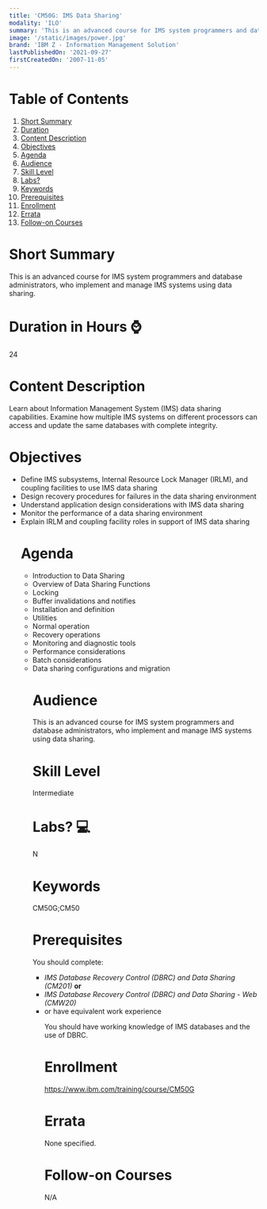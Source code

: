 ```yaml
---
title: 'CM50G: IMS Data Sharing'
modality: 'ILO'
summary: 'This is an advanced course for IMS system programmers and database administrators, who implement and manage IMS systems using data sharing.'
image: '/static/images/power.jpg'
brand: 'IBM Z - Information Management Solution'
lastPublishedOn: '2021-09-27'
firstCreatedOn: '2007-11-05'
---
```

# Table of Contents
1.  [Short Summary](#short-summary)
2.  [Duration](#duration-in-hours-)
3.  [Content Description](#content-description)
4.  [Objectives](#objectives)
5.  [Agenda](#agenda)
6.  [Audience](#audience)
7.  [Skill Level](#skill-level)
8.  [Labs?](#labs-)
9.  [Keywords](#keywords)
10. [Prerequisites](#prerequisites)
11. [Enrollment](#enrollment)
12. [Errata](#errata)
13. [Follow-on Courses](#follow-on-courses)

# Short Summary
This is an advanced course for IMS system programmers and database administrators, who implement and manage IMS systems using data sharing.

# Duration in Hours ⌚
24

# Content Description
<p>Learn about Information Management System (IMS) data sharing capabilities. Examine how multiple IMS systems on different processors can access and update the same databases with complete integrity.</p>

# Objectives
<ul />
	<li />Define IMS subsystems, Internal Resource Lock Manager (IRLM), and coupling facilities to use IMS data sharing
	<li />Design recovery procedures for failures in the data sharing environment
	<li />Understand application design considerations with IMS data sharing
	<li />Monitor the performance of a data sharing environment
	<li />Explain IRLM and coupling facility roles in support of IMS data sharing


# Agenda
<ul /><li />Introduction to Data Sharing<li />Overview of Data Sharing Functions<li />Locking<li />Buffer invalidations and notifies<li />Installation and definition<li />Utilities<li />Normal operation<li />Recovery operations<li />Monitoring and diagnostic tools<li />Performance considerations<li />Batch considerations<li />Data sharing configurations and migration

# Audience
<p>This is an advanced course for IMS system programmers and database administrators, who implement and manage IMS systems using data sharing.</p>

# Skill Level
Intermediate        

# Labs? 💻
N

# Keywords
CM50G;CM50

# Prerequisites
<p>You should complete:</p>

<ul />
	<li /><em>IMS Database Recovery Control (DBRC) and Data Sharing (CM201)</em> <strong>or</strong>
	<li /><em>IMS Database Recovery Control (DBRC) and Data Sharing - Web (CMW20)</em>
	<li />or have equivalent work experience


<p>You should have working knowledge of IMS databases and the use of DBRC.</p>

# Enrollment
https://www.ibm.com/training/course/CM50G

# Errata
None specified.

# Follow-on Courses
N/A

